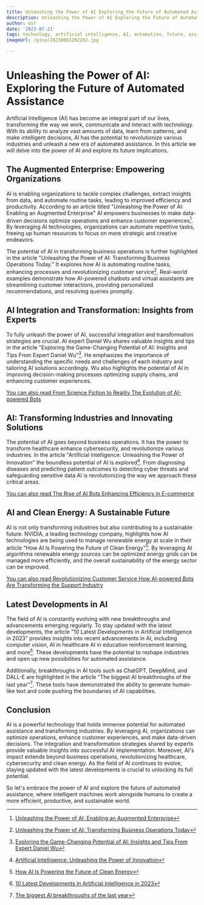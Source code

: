 ```yaml
---
title: Unleashing the Power of AI Exploring the Future of Automated Assistance
description: Unleashing the Power of AI Exploring the Future of Automated Assistance
author: Usf
date: '2023-07-21'
tags: technology, artificial intelligence, AI, automation, future, assistance
imageUrl: /pixa/20230801202202.jpg

---
```

# Unleashing the Power of AI: Exploring the Future of Automated Assistance

Artificial Intelligence (AI) has become  an  integral part of our lives, transforming the way we work, communicate and interact with technology. With its  ability to analyze vast amounts of data, learn  from patterns, and make intelligent  decisions,  AI has the potential  to revolutionize various industries and unleash a new era of automated  assistance. In this article we will  delve into the power of AI and explore its future implications.

## The Augmented Enterprise: Empowering Organizations

AI is enabling organizations to tackle complex challenges, extract insights from data, and  automate  routine tasks, leading to improved efficiency and productivity. According to an  article titled "Unleashing the Power of AI: Enabling an Augmented Enterprise" AI empowers businesses to make data-driven decisions optimize operations and enhance customer experiences[^1^].  By leveraging AI technologies, organizations can automate repetitive tasks, freeing up human resources to focus on  more strategic and creative endeavors.

The potential of AI in transforming business operations is  further highlighted in the article "Unleashing the Power  of AI: Transforming Business  Operations Today." It explores how AI is  automating routine tasks, enhancing processes  and revolutionizing customer service[^2^]. Real-world examples demonstrate how AI-powered chatbots and virtual assistants are streamlining customer interactions, providing personalized recommendations, and resolving queries promptly.

##  AI Integration and Transformation: Insights from Experts

To fully unleash the power of AI, successful integration  and  transformation strategies are crucial. AI expert  Daniel Wu shares valuable  insights  and tips in  the article "Exploring the  Game-Changing Potential of AI: Insights and Tips From  Expert Daniel Wu"[^3^]. He emphasizes the importance of understanding the specific needs and challenges of each industry and tailoring AI solutions accordingly. Wu also  highlights the potential of AI in improving decision-making processes optimizing supply chains,  and  enhancing customer experiences.

[You can also read From  Science  Fiction to Reality The Evolution of AI-powered Bots](From%20Science%20Fiction%20to%20Reality%20The%20Evolution%20of%20AI-powered%20Bots)


## AI: Transforming Industries and  Innovating Solutions

The potential of AI goes beyond business  operations. It has the  power to transform healthcare enhance cybersecurity, and revolutionize various industries. In the article "Artificial Intelligence: Unleashing the Power of  Innovation" the boundless potential of AI is explored[^4^]. From diagnosing diseases and predicting patient outcomes to detecting cyber threats and  safeguarding sensitive data AI is revolutionizing the way  we approach these critical areas.

[You can also read  The Rise of AI Bots Enhancing Efficiency in E-commerce](The%20Rise%20of%20AI%20Bots%20Enhancing%20Efficiency%20in%20E-commerce)


## AI and Clean Energy: A Sustainable Future

AI is not only  transforming industries but also contributing to a sustainable future. NVIDIA, a leading technology company, highlights how AI technologies  are being used to  manage renewable energy at scale in  their article "How  AI Is Powering  the Future of  Clean Energy"[^5^]. By leveraging AI algorithms renewable energy sources can be optimized energy grids can be managed more efficiently, and  the overall sustainability of the energy sector  can be improved.

[You  can also read Revolutionizing Customer Service How AI-powered Bots Are Transforming the Support Industry](Revolutionizing%20Customer%20Service%20How%20AI-powered%20Bots%20Are%20Transforming%20the%20Support%20Industry)


## Latest Developments in AI

The field of AI is constantly evolving with  new breakthroughs and  advancements  emerging regularly. To stay updated with the latest developments, the article "10 Latest Developments in Artificial Intelligence in 2023"  provides insights into recent advancements in AI, including computer  vision, AI in healthcare AI in education reinforcement learning, and more[^6^]. These developments have the potential to reshape industries and open up new possibilities for automated assistance.

Additionally, breakthroughs in AI tools such as ChatGPT,  DeepMind, and DALL-E are  highlighted in the article "The biggest AI breakthroughs of the  last year"[^7^]. These tools have demonstrated the ability to  generate human-like text and code  pushing the boundaries of AI  capabilities.

##  Conclusion

AI is a powerful technology that holds immense potential for automated assistance and transforming industries. By leveraging  AI, organizations can optimize operations, enhance customer experiences, and  make data-driven decisions. The integration  and transformation strategies shared by experts provide valuable insights into successful AI implementation. Moreover, AI's impact extends  beyond business operations, revolutionizing healthcare, cybersecurity and clean energy. As the field of AI continues to  evolve, staying updated with the latest developments is crucial to unlocking its full potential.

So let's embrace the power of AI and explore the future of automated assistance, where intelligent machines work alongside humans to create a  more efficient, productive,  and sustainable  world.

[^1^]: [Unleashing the Power of AI:  Enabling an Augmented Enterprise](https://www.td.org/atd-blog/unleashing-the-power-of-ai-enabling-an-augmented-enterprise)
[^2^]: [Unleashing the Power of AI: Transforming Business Operations Today](https://www.atlantic.net/vps-hosting/unleashing-the-power-of-ai-transforming-business-operations-today/)
[^3^]: [Exploring the Game-Changing Potential of AI:  Insights and Tips From Expert Daniel Wu](https://www.cmswire.com/digital-experience/exploring-the-game-changing-potential-of-ai-insights-and-tips-from-expert-daniel-wu/)
[^4^]: [Artificial Intelligence: Unleashing the Power  of Innovation](https://timesofindia.indiatimes.com/readersblog/mywriteexpress/artificial-intelligence-unleashing-the-power-of-innovation-56241/)
[^5^]: [How AI Is Powering the Future of Clean Energy](https://blogs.nvidia.com/blog/2023/07/27/i-am-ai-clean-energy/)
[^6^]: [10  Latest Developments in Artificial Intelligence in 2023](https://moonpreneur.com/blog/latest-developments-in-artificial-intelligence/)
[^7^]:  [The biggest AI breakthroughs of the last year](https://www.freethink.com/robots-ai/ai-breakthroughs)